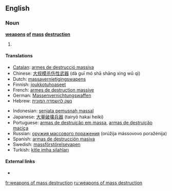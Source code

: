 ==English==

===Noun===
'''[[weapons]] [[of]] [[mass]] [[destruction]]'''

# {{plural of|weapon of mass destruction}}

====Translations====
{{trans-top|Plural form of [[weapon of mass destruction]]}}
* [[Catalan]]: [[armes de destrucció massiva]] {{f}}
* Chinese: [[大规模杀伤性武器]] (dà guī mó shā shāng xìng wǔ qì)
* Dutch: [[massavernietigingswapens]]
* Finnish: [[joukkotuhoaseet]]
* French: [[armes de destruction massive]] {{f}}
* German: [[Massenvernichtungswaffen]] {{f}}
* Hebrew: [[נשק להשמדה המונית]]
{{trans-mid}}
* Indonesian: [[senjata pemusnah massal]]
* Japanese: [[大量破壊兵器]] (tairyō hakai heiki)
* Portuguese: [[armas de destruição em massa]], [[armas de destruição maciça]] {{f}}
* Russian: [[оружия массового поражения]] (orúžija mássovovo poražénija) {{n}}
* Spanish: [[armas de destrucción masiva]] {{f}}
* Swedish: [[massförstörelsevapen]] {{n}}
* Turkish: [[kitle imha silahları]]
{{trans-bottom}}

====External links====
* {{pedialite}}

[[fr:weapons of mass destruction]]
[[ru:weapons of mass destruction]]